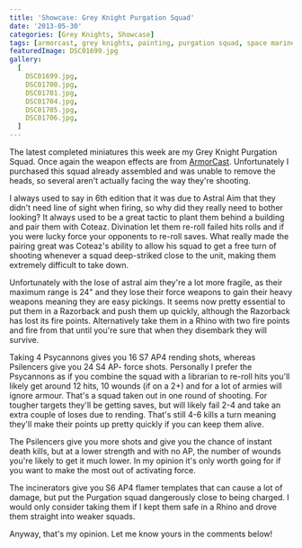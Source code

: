 ```yaml
---
title: 'Showcase: Grey Knight Purgation Squad'
date: '2013-05-30'
categories: [Grey Knights, Showcase]
tags: [armorcast, grey knights, painting, purgation squad, space marine]
featuredImage: DSC01699.jpg
gallery:
  [
    DSC01699.jpg,
    DSC01700.jpg,
    DSC01701.jpg,
    DSC01704.jpg,
    DSC01705.jpg,
    DSC01706.jpg,
  ]
---
```


The latest completed miniatures this week are my Grey Knight Purgation Squad. Once again the weapon effects are from [ArmorCast](http://www.armorcast.com/). Unfortunately I purchased this squad already assembled and was unable to remove the heads, so several aren't actually facing the way they're shooting.

I always used to say in 6th edition that it was due to Astral Aim that they didn't need line of sight when firing, so why did they really need to bother looking? It always used to be a great tactic to plant them behind a building and pair them with Coteaz. Divination let them re-roll failed hits rolls and if you were lucky force your opponents to re-roll saves. What really made the pairing great was Coteaz's ability to allow his squad to get a free turn of shooting whenever a squad deep-striked close to the unit, making them extremely difficult to take down.

Unfortunately with the lose of astral aim they're a lot more fragile, as their maximum range is 24" and they lose their force weapons to gain their heavy weapons meaning they are easy pickings. It seems now pretty essential to put them in a Razorback and push them up quickly, although the Razorback has lost its fire points. Alternatively take them in a Rhino with two fire points and fire from that until you're sure that when they disembark they will survive.

Taking 4 Psycannons gives you 16 S7 AP4 rending shots, whereas Psilencers give you 24 S4 AP- force shots. Personally I prefer the Psycannons as if you combine the squad with a librarian to re-roll hits you'll likely get around 12 hits, 10 wounds (if on a 2+) and for a lot of armies will ignore armour. That's a squad taken out in one round of shooting. For tougher targets they'll be getting saves, but will likely fail 2-4 and take an extra couple of loses due to rending. That's still 4-6 kills a turn meaning they'll make their points up pretty quickly if you can keep them alive.

The Psilencers give you more shots and give you the chance of instant death kills, but at a lower strength and with no AP, the number of wounds you're likely to get it much lower. In my opinion it's only worth going for if you want to make the most out of activating force.

The incinerators give you S6 AP4 flamer templates that can cause a lot of damage, but put the Purgation squad dangerously close to being charged. I would only consider taking them if I kept them safe in a Rhino and drove them straight into weaker squads.

Anyway, that's my opinion. Let me know yours in the comments below!
